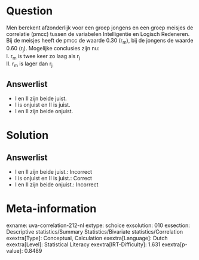 Question
========

Men berekent afzonderlijk voor een groep jongens en een groep meisjes de
correlatie (pmcc) tussen de variabelen Intelligentie en Logisch
Redeneren. Bij de meisjes heeft de pmcc de waarde 0.30 (r~m~), bij de
jongens de waarde 0.60 (r~j~). Mogelijke conclusies zijn nu:\
I. r~m~ is twee keer zo laag als r~j~\
II. r~m~ is lager dan r~j~

Answerlist
----------

* I en II zijn beide juist.
* I is onjuist en II is juist.
* I en II zijn beide onjuist.

Solution
========

Answerlist
----------

* I en II zijn beide juist.: Incorrect
* I is onjuist en II is juist.: Correct
* I en II zijn beide onjuist.: Incorrect

Meta-information
================
exname: uva-correlation-212-nl
extype: schoice
exsolution: 010
exsection: Descriptive statistics/Summary Statistics/Bivariate statistics/Correlation
exextra[Type]: Conceptual, Calculation
exextra[Language]: Dutch
exextra[Level]: Statistical Literacy
exextra[IRT-Difficulty]: 1.631
exextra[p-value]: 0.8489
